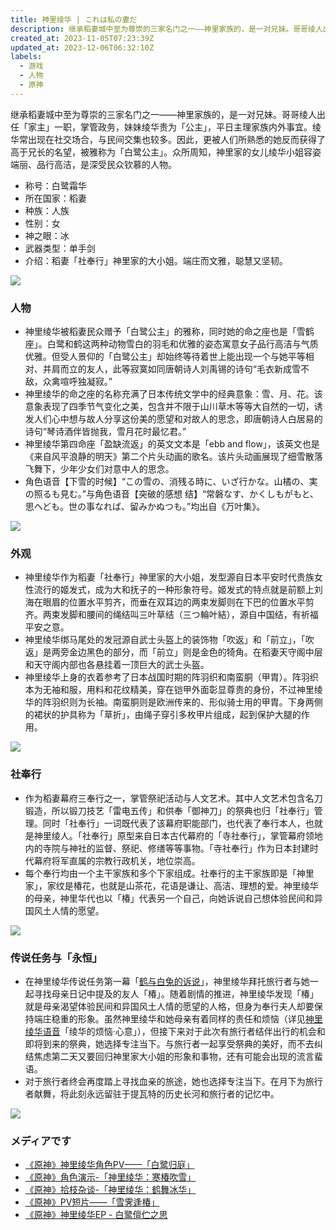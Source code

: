 ```yaml
---
title: 神里绫华 | これは私の妻だ
description: 继承稻妻城中至为尊崇的三家名门之一——神里家族的，是一对兄妹。哥哥绫人出任「家主」一职，掌管政务，妹妹绫华贵为「公主」，平日主理家族内外事宜。绫华常出现在社交场合，与民间交集也较多。因此，更被人们所熟悉的她反而获得了高于兄长的名望，被雅称为「白鹭公主」。众所周知，神里家的女儿绫华小姐容姿端丽、品行高洁，是深受民众钦慕的人物。
created_at: 2023-11-05T07:23:39Z
updated_at: 2023-12-06T06:32:10Z
labels:
  - 游戏
  - 人物
  - 原神
---
```


继承稻妻城中至为尊崇的三家名门之一——神里家族的，是一对兄妹。哥哥绫人出任「家主」一职，掌管政务，妹妹绫华贵为「公主」，平日主理家族内外事宜。绫华常出现在社交场合，与民间交集也较多。因此，更被人们所熟悉的她反而获得了高于兄长的名望，被雅称为「白鹭公主」。众所周知，神里家的女儿绫华小姐容姿端丽、品行高洁，是深受民众钦慕的人物。

- 称号：白鹭霜华
- 所在国家：稻妻
- 种族：人族
- 性别：女
- 神之眼：冰
- 武器类型：单手剑
- 介绍：稻妻「社奉行」神里家的大小姐。端庄而文雅，聪慧又坚韧。

![](https://jsd.cdn.zzko.cn/gh/liucys/blog@main/images/kamisato-ayaka/01.png)

### 人物

- 神里绫华被稻妻民众赠予「白鹭公主」的雅称，同时她的命之座也是「雪鹤座」。白鹭和鹤这两种动物雪白的羽毛和优雅的姿态寓意女子品行高洁与气质优雅。但受人景仰的「白鹭公主」却始终等待着世上能出现一个与她平等相对、并肩而立的友人，此等寂寞如同唐朝诗人刘禹锡的诗句“毛衣新成雪不敌，众禽喧呼独凝寂。”
- 神里绫华的命之座的名称充满了日本传统文学中的经典意象：雪、月、花。该意象表现了四季节气变化之美，包含并不限于山川草木等等大自然的一切，诱发人们心中想与故人分享这份美的愿望和对故人的思念，即唐朝诗人白居易的诗句“琴诗酒伴皆抛我，雪月花时最忆君。”
- 神里绫华第四命座「盈缺流返」的英文文本是「ebb and flow」，该英文也是《来自风平浪静的明天》第二个片头动画的歌名。该片头动画展现了细雪散落飞舞下，少年少女们对意中人的思念。
- 角色语音【下雪的时候】“この雪の、消残る時に、いざ行かな。山橘の、実の照るも見む。”与角色语音【突破的感想 结】“常磐なす、かくしもがもと、思へども。世の事なれば、留みかぬつも。”均出自《万叶集》。

![](https://jsd.cdn.zzko.cn/gh/liucys/blog@main/images/kamisato-ayaka/03.webp)

### 外观

- 神里绫华作为稻妻「社奉行」神里家的大小姐，发型源自日本平安时代贵族女性流行的姬发式，成为大和抚子的一种形象符号。姬发式的特点就是前额上刘海在眼眉的位置水平剪齐，而垂在双耳边的两束发脚则在下巴的位置水平剪齐。两束发脚和腰间的绳结叫三叶草结（三つ輪叶結），源自中国结，有祈福平安之意。
- 神里绫华绑马尾处的发冠源自武士头盔上的装饰物「吹返」和「前立」，「吹返」是两旁金边黑色的部分，而「前立」则是金色的犄角。在稻妻天守阁中层和天守阁内部也各悬挂着一顶巨大的武士头盔。
- 神里绫华上身的衣着参考了日本战国时期的阵羽织和南蛮胴（甲胄）。阵羽织本为无袖和服，用料和花纹精美，穿在铠甲外面彰显尊贵的身份，不过神里绫华的阵羽织则为长袖。南蛮胴则是欧洲传来的、形似骑士用的甲胄。下身两侧的裙状的护具称为「草折」，由绳子穿引多枚甲片组成，起到保护大腿的作用。

![](https://jsd.cdn.zzko.cn/gh/liucys/blog@main/images/kamisato-ayaka/04.webp)

### 社奉行

- 作为稻妻幕府三奉行之一，掌管祭祀活动与人文艺术。其中人文艺术包含名刀锻造，所以锻刀技艺「雷电五传」和供奉「御神刀」的祭典也归「社奉行」管理。同时「社奉行」一词既代表了该幕府职能部门，也代表了奉行本人，也就是神里绫人。「社奉行」原型来自日本古代幕府的「寺社奉行」，掌管幕府领地内的寺院与神社的监督、祭祀、修缮等等事物。「寺社奉行」作为日本封建时代幕府将军直属的宗教行政机关，地位崇高。
- 每个奉行均由一个主干家族和多个下家组成。社奉行的主干家族即是「神里家」，家纹是椿花，也就是山茶花，花语是谦让、高洁、理想的爱。神里绫华的母亲，神里华代也以「椿」代表另一个自己，向她诉说自己想体验民间和异国风土人情的愿望。

![](https://jsd.cdn.zzko.cn/gh/liucys/blog@main/images/kamisato-ayaka/10.webp)

### 传说任务与「永恒」

- 在神里绫华传说任务第一幕「[鹤与白兔的诉说](https://wiki.biligame.com/ys/%E9%B9%A4%E4%B8%8E%E7%99%BD%E5%85%94%E7%9A%84%E8%AF%89%E8%AF%B4)」，神里绫华拜托旅行者与她一起寻找母亲日记中提及的友人「椿」。随着剧情的推进，神里绫华发现「椿」就是母亲渴望体验民间和异国风土人情的愿望的人格，但身为奉行夫人却要保持端庄稳重的形象。虽然神里绫华和她母亲有着同样的责任和烦恼（详见[神里绫华语音](https://wiki.biligame.com/ys/%E7%A5%9E%E9%87%8C%E7%BB%AB%E5%8D%8E%E8%AF%AD%E9%9F%B3)「绫华的烦恼·心意」），但接下来对于此次有旅行者结伴出行的机会和即将到来的祭典，她选择专注当下。与旅行者一起享受祭典的美好，而不去纠结焦虑第二天又要回归神里家大小姐的形象和事物，还有可能会出现的流言蜚语。
- 对于旅行者终会再度踏上寻找血亲的旅途，她也选择专注当下。在月下为旅行者献舞，将此刻永远留驻于提瓦特的历史长河和旅行者的记忆中。

![](https://jsd.cdn.zzko.cn/gh/liucys/blog@main/images/kamisato-ayaka/07.webp)

### メディアです

- [《原神》神里绫华角色PV——「白鹭归庭」](https://www.bilibili.com/video/av376632446)
- [《原神》角色演示-「神里绫华：寒椿吹雪」](https://www.bilibili.com/video/av974314686)
- [《原神》拾枝杂谈-「神里绫华：鹤舞冰华」](https://www.bilibili.com/video/av931842237)
- [《原神》PV短片——「雪霁逢椿」](https://www.bilibili.com/video/av298290791)
- [《原神》神里绫华EP - 白鹭儃伫之思](https://www.bilibili.com/video/av640848701)
